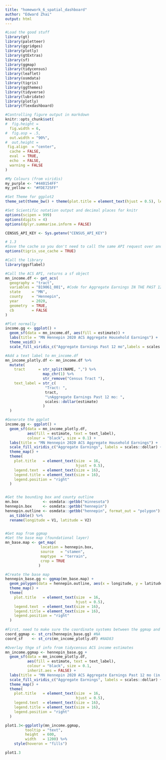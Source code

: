 ```yaml
---
title: "homework_6_spatial_dashboard"
author: "Edward Zhai"
output: html
---
```


```r
#Load the good stuff
library(gt)
library(paletteer)
library(ggridges)
library(plotly)
library(gtExtras)
library(sf)
library(ggmap)
library(tidycensus)
library(leaflet)
library(osmdata)
library(tigris)
library(ggthemes)
library(tidyverse)
library(lubridate)
library(plotly)
library(flexdashboard)

#Controlling figure output in markdown
knitr::opts_chunk$set(
#  fig.height =   
  fig.width = 6,
#  fig.asp = .5,
  out.width = "90%",
#  out.height = 
 fig.align  = "center",
  cache = FALSE,
  eval  = TRUE,
  echo  = FALSE,
  warning = FALSE
)

#My Colours (from viridis)
my_purple <- "#440154FF"
my_yellow <- "#FDE725FF"

#Set Theme for ggplot2
theme_set(theme_bw() + theme(plot.title = element_text(hjust = 0.5), legend.position = "bottom"))

#Set Scientific notation output and decimal places for knitr
options(scipen = 999)
options(digits = 4)
options(dplyr.summarise.inform = FALSE)

CENSUS_API_KEY <- Sys.getenv("CENSUS_API_KEY")
```

```r
# 1.3
#Save the cache so you don't need to call the same API request over and over
options(tigris_use_cache = TRUE)

#Call the library
library(ggsflabel)

#Call the ACS API, returns a sf object
mn_income.df <- get_acs(
  geography = "tract",
  variables = "B19061_001", #Code for Aggregate Earnings IN THE PAST 12 MONTHS (IN 2020 INFLATION-ADJUSTED DOLLARS) for households
  state     = "MN",
  county    = "Hennepin",
  year      = 2020,
  geometry  = TRUE,
  cb        = FALSE
)

#Plot normally
income.gg <- ggplot() + 
  geom_sf(data = mn_income.df, aes(fill = estimate)) + 
  labs(title = "MN Hennepin 2020 ACS Aggregate Household Earnings") + 
  theme_void() + 
  scale_fill_viridis_c("Aggregate Earnings Past 12 mo",labels = scales::dollar)

#Add a text label to mn_income.df
mn_income_plotly.df <- mn_income.df %>%
  mutate(
    tract      = str_split(NAME, ",") %>%
                 map_chr(1) %>%
                 str_remove("Census Tract "),
    text_label = str_c(
                  "Tract: ",
                  tract,
                  "\nAggregate Earnings Past 12 mo: ",
                  scales::dollar(estimate)
                 )
  )

#Generate the ggplot
income.gg <- ggplot() + 
  geom_sf(data = mn_income_plotly.df, 
          aes(fill = estimate, text = text_label),
          colour = "black", size = 0.1) + 
  labs(title = "MN Hennepin 2020 ACS Aggregate Household Earnings") + 
  scale_fill_viridis_c("Aggregate Earnings", labels = scales::dollar) +
  theme_map() +
  theme(
    plot.title   = element_text(size  = 16,
                                hjust = 0.5),
    legend.text  = element_text(size = 16),
    legend.title = element_text(size = 16),
    legend.position = "right"
  )


#Get the bounding box and county outline
mn.box           <- osmdata::getbb("minnesota")
hennepin.box     <- osmdata::getbb("hennepin")
hennepin.outline <- osmdata::getbb("hennepin", format_out = "polygon")[[1]] %>%
  as_tibble() %>%
  rename(longitude = V1, latitude = V2)


#Get map from ggmap
#Get the base map (foundational layer)
mn_base.map <- get_map(
                location = hennepin.box,
                source   = "stamen",
                maptype  = "terrain",
                crop = TRUE
               )

#Create the base map
hennepin_base.gg <- ggmap(mn_base.map) +
  geom_polygon(data = hennepin.outline, aes(x = longitude, y = latitude), colour = "black", size = 1.6, alpha = 0.1) +
  theme_map() +
  theme(
    plot.title   = element_text(size  = 16,
                                hjust = 0.5),
    legend.text  = element_text(size = 16),
    legend.title = element_text(size = 16),
    legend.position = "right"
  )
    
#First, need to make sure the coordinate systems between the ggmap and geom_sf match
coord_ggmap <- st_crs(hennepin_base.gg) #NA
coord_sf    <- st_crs(mn_income_plotly.df) #NAD83

#Overlay thge sf info from tidycensus ACS income estimates
mn_income.ggmap <- hennepin_base.gg +  
  geom_sf(data = mn_income_plotly.df, 
          aes(fill = estimate, text = text_label),
          colour = "black", size = 0.1,
          inherit.aes = FALSE) + 
  labs(title = "MN Hennepin 2020 ACS Aggregate Earnings Past 12 mo (in 2020 Inflation Adj. $s) For Households") + 
  scale_fill_viridis_c("Aggregate Earnings", labels = scales::dollar) +
  theme_map() +
  theme(
    plot.title   = element_text(size  = 16,
                                hjust = 0.5),
    legend.text  = element_text(size = 16),
    legend.title = element_text(size = 16),
    legend.position = "right"
  )

plot1.3<-ggplotly(mn_income.ggmap,
         tooltip = "text",
         height  = 600,
         width   = 1200) %>%
    style(hoveron = "fills")
```

```r
plot1.3
```
